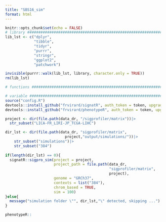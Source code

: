 ```yaml
---
title: "SBS16_sim"
format: html
---
```


```r
knitr::opts_chunk$set(echo = FALSE)
# library ######################################################################
lib_lst <- c("dplyr",
             "tibble",
             "tidyr",
             "purrr",
             "stringr",
             "ggplot2",
             "patchwork")

invisible(purrr::walk(lib_lst, library, character.only = TRUE))
rm(lib_lst)

# functions ####################################################################

# variable #####################################################################
source("config.R")
devtools::install_github("frvirard/signatR", auth_token = token, upgrade = "never")
devtools::install_github("frvirard/phenotypeR", auth_token = token, upgrade = "never")
```

```r
project <- dir(file.path(data_dr, "/sigprofiler/matrix"))|>
  str_subset("LICA-FR_LIRI-JP_TCGA-LIHC")

dir_lst <- dir(file.path(data_dr, "sigprofiler/matrix", 
                           project,"output/simulations/"))|>
    str_subset("simulations")|>
    str_subset("384")
  
if(length(dir_lst) == 0){
  signatR::sigpro_sim(project = project,
                      project_path = file.path(data_dr, 
                                               "sigprofiler/matrix",
                                               project),
                      genome = "GRCh37",
                      contexts = list("384"), 
                      chrom_based = TRUE,
                      sim = 100)
}else{
  message("simulation folder \"", dir_lst,"\" detected, skipping ...")
}
```

```r
phenotypeR::
  
```

